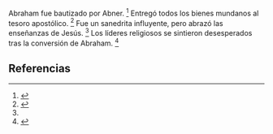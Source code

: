 Abraham fue bautizado por Abner. <ref name="n0">{{lib|LU|148|8|1}}</ref> Entregó todos los bienes mundanos al tesoro apostólico. <ref name="n1">{{lib|LU|148|8|5}}</ref> Fue un sanedrita influyente, pero abrazó las enseñanzas de Jesús. <ref name="n0"/> Los líderes religiosos se sintieron desesperados tras la conversión de Abraham. <ref name="n2">{{lib|LU|149|3|2}}</ref> 

== Referencias ==

<references/>
